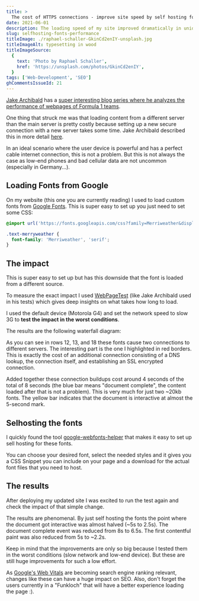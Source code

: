 ```yaml
---
title: >
  The cost of HTTPS connections - improve site speed by self hosting fonts
date: 2021-06-01
description: The loading speed of my site improved dramatically in unideal conditions by not loading fonts from Google Fonts but self hosting them instead.
slug: selfhosting-fonts-performance
titleImage: ./raphael-schaller-GkinCd2enIY-unsplash.jpg
titleImageAlt: typesetting in wood
titleImageSource:
  {
    text: 'Photo by Raphael Schaller',
    href: 'https://unsplash.com/photos/GkinCd2enIY',
  }
tags: ['Web-Development', 'SEO']
ghCommentsIssueId: 21
---
```


[Jake Archibald](https://twitter.com/jaffathecake) has a [super interesting blog series where he analyzes the performance of webpages of Formula 1 teams](https://jakearchibald.com/2021/f1-perf-part-1/).

One thing that struck me was that loading content from a different server than the main server is pretty costly because setting up a new secure connection with a new server takes some time. Jake Archibald described this in more detail [here](https://jakearchibald.com/2021/f1-perf-part-1/#avoid-blocking-resources-on-other-servers).

In an ideal scenario where the user device is powerful and has a perfect cable internet connection, this is not a problem. But this is not always the case as low-end phones and bad cellular data are not uncommon (especially in Germany...).

## Loading Fonts from Google

On my website (this one you are currently reading) I used to load custom fonts from [Google Fonts](https://fonts.google.com/). This is super easy to set up you just need to set some CSS:

```css
@import url('https://fonts.googleapis.com/css?family=Merriweather&display=swap');

.text-merryweather {
  font-family: 'Merriweather', 'serif';
}
```

## The impact

This is super easy to set up but has this downside that the font is loaded from a different source.

To measure the exact impact I used [WebPageTest](https://www.webpagetest.org/) (like Jake Archibald used in his tests) which gives deep insights on what takes how long to load.

I used the default device (Motorola G4) and set the network speed to slow 3G to **test the impact in the worst conditions**.

The results are the following waterfall diagram:

<BlogImg
  filename="selfhosting-fonts-performance-before.png"
  alt="waterfall diagram of all http connections with fonts hosted by google"
/>

As you can see in rows 12, 13, and 18 these fonts cause two connections to different servers. The interesting part is the one I highlighted in red borders. This is exactly the cost of an additional connection consisting of a DNS lookup, the connection itself, and establishing an SSL encrypted connection.

Added together these connection buildups cost around 4 seconds of the total of 8 seconds (the blue bar means "document complete", the content loaded after that is not a problem). This is very much for just two ~20kb fonts. The yellow bar indicates that the document is interactive at almost the 5-second mark.

## Selhosting the fonts

I quickly found the tool [google-webfonts-helper](https://google-webfonts-helper.herokuapp.com/) that makes it easy to set up sell hosting for these fonts.

You can choose your desired font, select the needed styles and it gives you a CSS Snippet you can include on your page and a download for the actual font files that you need to host.

<BlogImg
  filename="google-webfonts-helper.png"
  alt="screenshot of the google-webfonts-helper UI"
/>

## The results

After deploying my updated site I was excited to run the test again and check the impact of that simple change.

<BlogImg
  filename="selfhosting-fonts-performance-after.png"
  alt="waterfall diagram of all http connections with fonts self hosted"
/>

The results are phenomenal. By just self hosting the fonts the point where the document got interactive was almost halved (~5s to 2.5s). The document complete event was reduced from 8s to 6.5s. The first contentful paint was also reduced from 5s to ~2.2s.

Keep in mind that the improvements are only so big because I tested them in the worst conditions (slow network and low-end device). But these are still huge improvements for such a low effort.

As [Google's Web Vitals](https://web.dev/vitals/) are becoming search engine ranking relevant, changes like these can have a huge impact on SEO. Also, don't forget the users currently in a "Funkloch" that will have a better experience loading the page :).
